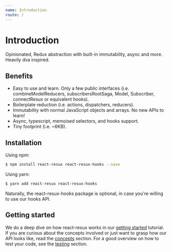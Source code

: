 ```yaml
---
name: Introduction
route: /
---
```


# Introduction

Opinionated, Redux abstraction with built-in immutability, async and more. Heavily dva inspired.

## Benefits

* Easy to use and learn. Only a few public interfaces (i.e. combineModelReducers, subscribersRootSaga, Model, Subscriber, connectResux or equivalent hooks).
* Boilerplate reduction (i.e. actions, dispatchers, reducers).
* Immutability with normal JavaScript objects and arrays. No new APIs to learn!
* Async, typescript, memoised selectors, and hooks support.
* Tiny footprint (i.e. ~6KB).

## Installation

Using npm:

```bash
$ npm install react-resux react-resux-hooks --save
```

Using yarn:

```bash
$ yarn add react-resux react-resux-hooks
```

Naturally, the react-resux-hooks package is optional, in case you're willing to use our hooks API.

## Getting started

We do a deep dive on how react-resux works in our [getting started](/react-resux/gettingStarted) tutorial. If you
are curious about the concepts involved or just want to grasp how our API looks like, read the
[concepts](/react-resux/concepts) section. For a good overview on how to test your code, see the
[testing](/react-resux/testing) section.
